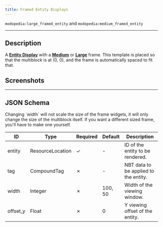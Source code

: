 ```yaml
---
title: Framed Entity Displays
---
```

`modopedia:large_framed_entity` and `modopedia:medium_framed_entity`

---

## Description
A **[Entity Display](../page_components/entity)** with a **[Medium](../page_components/medium-frame)** or **[Large](../page_components/large-frame)** frame. This template is placed so that the multiblock is at (0, 0), and the frame is automatically spaced to fit that.

## Screenshots

<Asset location="modopedia:templates/framed_entity" width={580} height={364} />

---

## JSON Schema

<Callout variant="warning">
    Changing `width` will not scale the size of the frame widgets, it will only change the size of the multiblock itself. If you want a different sized frame, you'll have to make one yourself.
</Callout>

| ID       | Type             | Required | Default | Description                           |
|----------|------------------|----------|---------|---------------------------------------|
| entity   | ResourceLocation | &check;  | -       | ID of the entity to be rendered.      |
| tag      | CompoundTag      | &cross;  | -       | NBT data to be applied to the entity. |
| width    | Integer          | &cross;  | 100, 50 | Width of the viewing window.          |
| offset_y | Float            | &cross;  | 0       | Y viewing offset of the entity.       |
